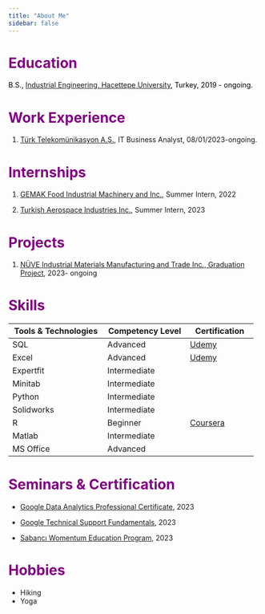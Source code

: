 ```yaml
---
title: "About Me"
sidebar: false 
---
```


# Education {style="color: purple"}

::: {.classname style="color: black; background-color: lightpurple"}
B.S., [Industrial Engineering, Hacettepe University](https://ie.hacettepe.edu.tr/index.php?lang=en), Turkey, 2019 - ongoing.
:::

# Work Experience {style="color: purple"}

1.  [Türk Telekomünikasyon A.Ş.](https://www.turktelekombys.com.tr/sayfa/genel_mudurluk), IT Business Analyst, 08/01/2023-ongoing.

# Internships {style="color: purple"}

1.  [GEMAK Food Industrial Machinery and Inc.](https://www.gemak.com.tr/), Summer Intern, 2022

2.  [Turkish Aerospace Industries Inc.](https://www.tusas.com/), Summer Intern, 2023

# Projects {style="color: purple"}

1.  [NÜVE Industrial Materials Manufacturing and Trade Inc., Graduation Project](https://nuve.com.tr/tr), 2023- ongoing

# Skills {style="color: purple"}

| Tools & Technologies | Competency Level | Certification                                                                                       |
|----------------------------|------------------------|--------------------|
| SQL                  | Advanced         | [Udemy](https://udemy-certificate.s3.amazonaws.com/pdf/UC-8bb03910-ec6d-4fcd-bfde-34274c278ace.pdf) |
| Excel                | Advanced         | [Udemy](https://udemy-certificate.s3.amazonaws.com/pdf/UC-031e06c7-577c-455e-afb6-e2be91d34510.pdf) |
| Expertfit            | Intermediate     |                                                                                                     |
| Minitab              | Intermediate     |                                                                                                     |
| Python               | Intermediate     |                                                                                                     |
| Solidworks           | Intermediate     |                                                                                                     |
| R                    | Beginner         | [Coursera](https://www.coursera.org/account/accomplishments/certificate/NGH84Q99G63G)               |
| Matlab               | Intermediate     |                                                                                                     |
| MS Office            | Advanced         |                                                                                                     |

# Seminars & Certification {style="color: purple"}

-   [Google Data Analytics Professional Certificate](https://www.coursera.org/account/accomplishments/professional-cert/WALT24WRG5FM?utm_source=link&utm_medium=certificate&utm_content=cert_image&utm_campaign=sharing_cta&utm_product=prof), 2023

-   [Google Technical Support Fundamentals](https://www.coursera.org/account/accomplishments/verify/N8Y4LNTWTS6X?utm_source=link&utm_medium=certificate&utm_content=cert_image&utm_campaign=sharing_cta&utm_product=course), 2023

-   [Sabancı Womentum Education Program](https://verified.sertifier.com/en/verify/18650250736594/?ref=email), 2023

# Hobbies {style="color: purple"}

-   Hiking
-   Yoga
